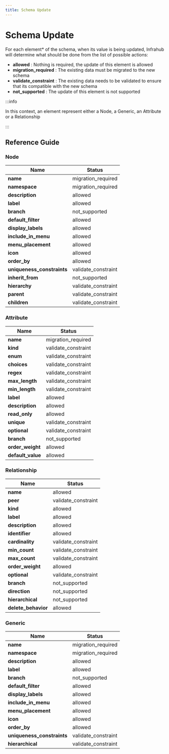 ```yaml
---
title: Schema Update
---
```


<!-- vale off -->
<!-- markdownlint-disable MD012 -->

# Schema Update

For each element* of the schema, when its value is being updated, Infrahub will determine what should be done from the list of possible actions:

- **allowed** : Nothing is required, the update of this element is allowed
- **migration_required** : The existing data must be migrated to the new schema
- **validate_constraint** : The existing data needs to be validated to ensure that its compatible with the new schema
- **not_supported** : The update of this element is not supported

:::info

In this context, an element represent either a Node, a Generic, an Attribute or a Relationship

:::

## Reference Guide

### Node

| Name | Status |
| ---- | ---- |
| **name** | migration_required |
| **namespace** | migration_required |
| **description** | allowed |
| **label** | allowed |
| **branch** | not_supported |
| **default_filter** | allowed |
| **display_labels** | allowed |
| **include_in_menu** | allowed |
| **menu_placement** | allowed |
| **icon** | allowed |
| **order_by** | allowed |
| **uniqueness_constraints** | validate_constraint |
| **inherit_from** | not_supported |
| **hierarchy** | validate_constraint |
| **parent** | validate_constraint |
| **children** | validate_constraint |


### Attribute

| Name | Status |
| ---- | ---- |
| **name** | migration_required |
| **kind** | validate_constraint |
| **enum** | validate_constraint |
| **choices** | validate_constraint |
| **regex** | validate_constraint |
| **max_length** | validate_constraint |
| **min_length** | validate_constraint |
| **label** | allowed |
| **description** | allowed |
| **read_only** | allowed |
| **unique** | validate_constraint |
| **optional** | validate_constraint |
| **branch** | not_supported |
| **order_weight** | allowed |
| **default_value** | allowed |


### Relationship

| Name | Status |
| ---- | ---- |
| **name** | allowed |
| **peer** | validate_constraint |
| **kind** | allowed |
| **label** | allowed |
| **description** | allowed |
| **identifier** | allowed |
| **cardinality** | validate_constraint |
| **min_count** | validate_constraint |
| **max_count** | validate_constraint |
| **order_weight** | allowed |
| **optional** | validate_constraint |
| **branch** | not_supported |
| **direction** | not_supported |
| **hierarchical** | not_supported |
| **delete_behavior** | allowed |


### Generic

| Name | Status |
| ---- | ---- |
| **name** | migration_required |
| **namespace** | migration_required |
| **description** | allowed |
| **label** | allowed |
| **branch** | not_supported |
| **default_filter** | allowed |
| **display_labels** | allowed |
| **include_in_menu** | allowed |
| **menu_placement** | allowed |
| **icon** | allowed |
| **order_by** | allowed |
| **uniqueness_constraints** | validate_constraint |
| **hierarchical** | validate_constraint |


